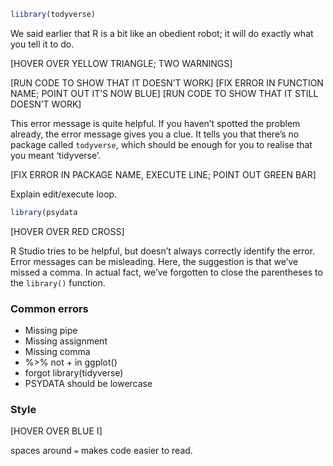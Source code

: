 ```r
liibrary(todyverse)
```
We said earlier that R is a bit like an obedient robot; it will do exactly what you tell it to do.

[HOVER OVER YELLOW TRIANGLE; TWO WARNINGS]

[RUN CODE TO SHOW THAT IT DOESN'T WORK]
[FIX ERROR IN FUNCTION NAME; POINT OUT IT'S NOW BLUE]
[RUN CODE TO SHOW THAT IT STILL DOESN'T WORK]

This error message is quite helpful. If you haven't spotted the problem already, the error message gives you a clue. It tells you that there's no package called `todyverse`, which should be enough for you to realise that you meant 'tidyverse'.

[FIX ERROR IN PACKAGE NAME, EXECUTE LINE; POINT OUT GREEN BAR]

Explain edit/execute loop.

```r
library(psydata
```

[HOVER OVER RED CROSS]

R Studio tries to be helpful, but doesn't always correctly identify the error. Error messages can be misleading. Here, the suggestion is that we've missed a comma. In actual fact, we've forgotten to close the parentheses to the `library()` function.

### Common errors

* Missing pipe
* Missing assignment
* Missing comma
* %>% not + in ggplot()
* forgot library(tidyverse)
* PSYDATA should be lowercase

### Style

[HOVER OVER BLUE I]

spaces around `=` makes code easier to read.